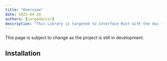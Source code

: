 ```yaml
---
title: "Overview"
date: 2025-04-20
authors: [jorgedanisc]
description: "This Library is targeted to interface Rust with the duc format."
---
```



<Callout type="warning" icon="⚠️">
  This page is subject to change as the project is still in development.
</Callout>


## Installation

```bash

```
